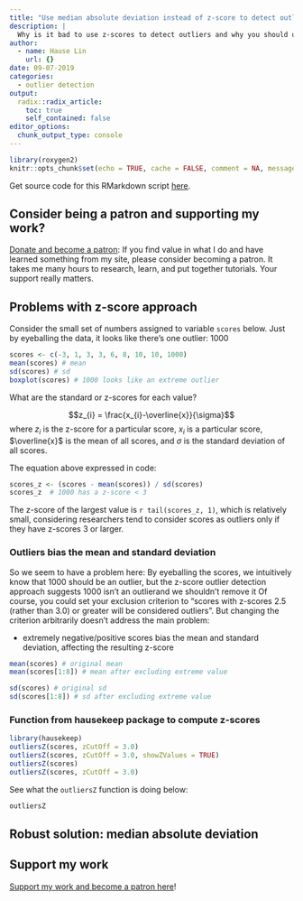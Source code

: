 ```yaml
---
title: "Use median absolute deviation instead of z-score to detect outliers"
description: |
  Why is it bad to use z-scores to detect outliers and why you should use median absolute deviation instead
author:
  - name: Hause Lin
    url: {}
date: 09-07-2019
categories: 
  - outlier detection
output:
  radix::radix_article:
    toc: true
    self_contained: false
editor_options: 
  chunk_output_type: console
---
```


```r
library(roxygen2)
knitr::opts_chunk$set(echo = TRUE, cache = FALSE, comment = NA, message = FALSE, warning = FALSE)
```

Get source code for this RMarkdown script [here](https://github.com/hauselin/rtutorialsite/blob/master/_posts/2019-04-09-gentle-and-intuitive-intro-to-markov-chain-monte-carlo-mcmc/gentle-and-intuitive-intro-to-markov-chain-monte-carlo-mcmc.Rmd).

## Consider being a patron and supporting my work?

[Donate and become a patron](https://donorbox.org/support-my-teaching): If you find value in what I do and have learned something from my site, please consider becoming a patron. It takes me many hours to research, learn, and put together tutorials. Your support really matters.

## Problems with z-score approach

Consider the small set of numbers assigned to variable `scores` below. Just by eyeballing the data, it looks like there's one outlier: 1000

```r
scores <- c(-3, 1, 3, 3, 6, 8, 10, 10, 1000)
mean(scores) # mean 
sd(scores) # sd
boxplot(scores) # 1000 looks like an extreme outlier
```

What are the standard or z-scores for each value? 

$$z_{i} = \frac{x_{i}-\overline{x}}{\sigma}$$
where $z_{i}$ is the z-score for a particular score, $x_{i}$ is a particular score, $\overline{x}$ is the mean of all scores, and $\sigma$ is the standard deviation of all scores.

The equation above expressed in code:

```r
scores_z <- (scores - mean(scores)) / sd(scores)
scores_z  # 1000 has a z-score < 3
```

The z-score of the largest value is `r tail(scores_z, 1)`, which is relatively small, considering researchers tend to consider scores as outliers only if they have z-scores 3 or larger. 

### Outliers bias the mean and standard deviation

So we seem to have a problem here: By eyeballing the scores, we intuitively know that 1000 should be an outlier, but the z-score outlier detection approach suggests 1000 isn't an outlierand we shouldn't remove it Of course, you could set your exclusion criterion to "scores with z-scores 2.5 (rather than 3.0) or greater will be considered outliers". But changing the criterion arbitrarily doesn't address the main problem:

* extremely negative/positive scores bias the mean and standard deviation, affecting the resulting z-score

```r
mean(scores) # original mean
mean(scores[1:8]) # mean after excluding extreme value

sd(scores) # original sd
sd(scores[1:8]) # sd after excluding extreme value
```

### Function from hausekeep package to compute z-scores

```r
library(hausekeep)
outliersZ(scores, zCutOff = 3.0)
outliersZ(scores, zCutOff = 3.0, showZValues = TRUE)
outliersZ(scores)
outliersZ(scores, zCutOff = 3.0)
```

See what the `outliersZ` function is doing below:

```r
outliersZ
```

## Robust solution: median absolute deviation



## Support my work

[Support my work and become a patron here](https://donorbox.org/support-my-teaching)!



